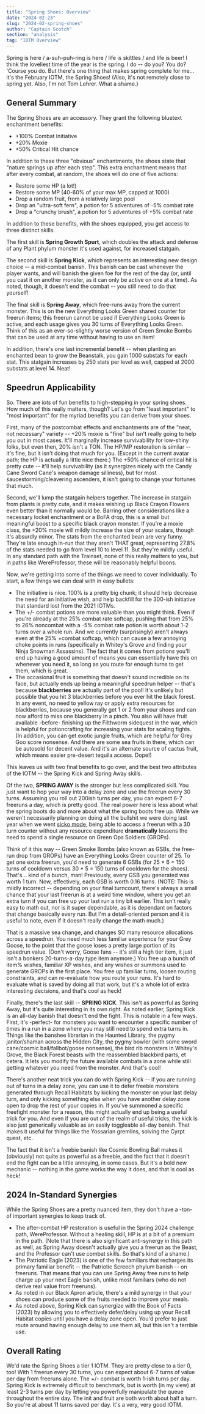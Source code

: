 ```yaml
---
title: "Spring Shoes: Overview"
date: "2024-02-23"
slug: "2024-02-spring-shoes"
author: "Captain Scotch"
section: "analysis"
tag: "IOTM Overview"
---
```

Spring is here / a-suh-puh-ring is here / life is skittles / and life is beer! I think the loveliest time of the year is the spring. I do -- do you? You do? 'Course you do. But there's one thing that makes spring complete for me... it's the February IOTM, the Spring Shoes! (Also, it's not remotely close to spring yet. Also, I'm not Tom Lehrer. What a shame.)

## General Summary
The Spring Shoes are an accessory. They grant the following bluetext enchantment benefits:

- +100% Combat Initiative
- +20% Moxie
- +50% Critical Hit chance

In addition to these three "obvious" enchantments, the shoes state that "nature springs up after each step". This extra enchantment means that after every combat, at random, the shoes will do one of five actions:

- Restore some HP (a lot!)
- Restore some MP (40-60% of your max MP, capped at 1000)
- Drop a random fruit, from a relatively large pool
- Drop an "ultra-soft fern", a potion for 5 adventures of -5% combat rate
- Drop a "crunchy brush", a potion for 5 adventures of +5% combat rate

In addition to these benefits, with the shoes equipped, you get access to three distinct skills. 

The first skill is **Spring Growth Spurt**, which doubles the attack and defense of any Plant phylum monster it's used against, for increased statgain.

The second skill is **Spring Kick**, which represents an interesting new design choice -- a mid-combat banish. This banish can be cast whenever the player wants, and will banish the given foe for the rest of the day (or, until you cast it on another monster, as it can only be active on one at a time). As noted, though, it doesn't end the combat -- you still need to do that yourself!

The final skill is **Spring Away**, which free-runs away from the current monster. This is on the new Everything Looks Green shared counter for freerun items; this freerun cannot be used if Everything Looks Green is active, and each usage gives you 30 turns of Everything Looks Green. Think of this as an ever-so-slightly worse version of Green Smoke Bombs that can be used at any time without having to use an item!

In addition, there's one last incremental benefit -- when planting an enchanted bean to grow the Beanstalk, you gain 1000 substats for each stat. This statgain increases by 250 stats per level as well, capped at 2000 substats at level 14. Neat!

## Speedrun Applicability
So. There are *lots* of fun benefits to high-stepping in your spring shoes. How much of this really matters, though? Let's go from "least important" to "most important" for the myriad benefits you can derive from your shoes.

First, many of the postcombat effects and enchantments are of the "neat, not necessary" variety -- +20% moxie is "fine" but isn't really going to help you out in most cases. It'll marginally increase survivability for low-shiny folks, but even then, 20% isn't a TON. The HP/MP restoration is similar -- it's fine, but it isn't doing that much for you. (Except in the current avatar path; the HP is actually a little nice there.) The +50% chance of critical hit is pretty cute -- it'll help survivability (as it synergizes nicely with the Candy Cane Sword Cane's weapon damage silliness), but for most saucestorming/cleavering ascenders, it isn't going to change your fortunes that much.

Second, we'll lump the statgain helpers together. The increase in statgain from plants is pretty cute, and it makes wishing up Black Crayon Flowers even better than it normally would be. Barring other considerations like a necessary locket enchantment or a BoFA drop, this is a small but meaningful boost to a specific black crayon monster. If you're a moxie class, the +20% moxie will mildly increase the size of your scalars, though it's absurdly minor. The stats from the enchanted bean are very funny. They're late enough in-run that they aren't THAT great, representing 27.8% of the stats needed to go from level 10 to level 11. But they're mildly useful. In any standard path with the Trainset, none of this really matters to you, but in paths like WereProfessor, these will be reasonably helpful boons.

Now, we're getting into some of the things we need to cover individually. To start, a few things we can deal with in easy bullets:

- The initiative is nice. 100% is a pretty big chunk; it should help decrease the need for an initiative wish, and help backfill for the 300-ish initiative that standard lost from the 2021 IOTMs. 
- The +/- combat potions are more valuable than you might think. Even if you're already at the 25% combat rate softcap, pushing that from 25% to 26% noncombat with a -5% combat rate potion is worth about 1-2 turns over a whole run. And we currently (surprisingly) aren't always even at the 25% +combat softcap, which can cause a few annoying choke points in runs (specifically in Whitey's Grove and finding your Ninja Snowman Assassins). The fact that it comes from potions you'll end up having a good amount of means you can essentially have this on whenever you need it, so long as you route for enough turns to get them, which is great. 
- The occasional fruit is something that doesn't sound incredible on its face, but actually ends up being a meaningful speedrun helper -- that's because **blackberries** are actually part of the pool! It's unlikely but possible that you hit 3 blackberries before you ever hit the black forest. In any event, no need to yellow ray or apply extra resources for blackberries, because you generally get 1 or 2 from your shoes and can now afford to miss one blackberry in a pinch. You also will have fruit available -before- finishing up the Filthworm sidequest in the war, which is helpful for potioncrafting for increasing your stats for scaling fights. (In addition, you can get exotic jungle fruits, which are helpful for Grey Goo score nonsense. And there are some sea fruits in there, which can be autosold for decent value. And it's an alternate source of cactus fruit, which means easier pre-desert tequila access. Dope!)

This leaves us with two final benefits to go over, and the best two attributes of the IOTM -- the Spring Kick and Spring Away skills.

Of the two, **SPRING AWAY** is the stronger but less complicated skill. You just want to hop your way into a delay zone and use the freerun every 30 turns. Assuming you roll out 200ish turns per day, you can expect 6-7 freeruns a day, which is pretty good. The real power here is less about what the spring boots do and more about what the spring boots free up. While we weren't necessarily planning on doing all the bullshit we were doing last year when we went [sicko mode](https://kol.coldfront.net/thekolwiki/index.php/User:The_ErosionSeeker/SICKO_Mode), being able to access a freerun with a 30 turn counter without any resource expenditure **dramatically** lessens the need to spend a single resource on Green Ops Soldiers (GROPs). 

Think of it this way -- Green Smoke Bombs (also known as GSBs, the free-run drop from GROPs) have an Everything Looks Green counter of 25. To get one extra freerun, you'd need to generate 6 GSBs (for 25 * 6 = 150 turns of cooldown versus 30 * 5 = 150 turns of cooldown for the shoes). That's... kind of a bunch, man! Previously, every GSB you generated was worth 1 turn. Now, effectively, each GSB is worth 0.16 turns. (NOTE: This is mildly incorrect -- depending on your final turncount, there's always a small chance that your last freerun is at a weird time window, where you get an extra turn if you can free up your last run a tiny bit earlier. This isn't really easy to math out, nor is it super dependable, as it is dependant on factors that change basically every run. But I'm a detail-oriented person and it is useful to note, even if it doesn't really change the math much.) 

That is a massive sea change, and changes SO many resource allocations across a speedrun. You need much less familiar experience for your Grey Goose, to the point that the goose loses a pretty large portion of its speedrun value. (Don't worry, Goose fans -- it's still a high tier item, it just isn't a bonkers 20-turns-a-day type item anymore.) You free up a bunch of item% wishes, familiar XP wishes, and any wishes or summons used to generate GROPs in the first place. You free up familiar turns, loosen routing constraints, and can re-evaluate how you route your runs. It's hard to evaluate what is saved by doing all that work, but it's a whole lot of extra interesting decisions, and that's cool as heck!

Finally, there's the last skill -- **SPRING KICK**. This isn't as powerful as Spring Away, but it's quite interesting in its own right. As noted earlier, Spring Kick is an all-day banish that doesn't end the fight. This is notable in a few ways. First, it's -perfect- for monsters you want to encounter a specific number of times in a run in a zone where you may still need to spend extra turns in. Things like the banshee librarian in the Haunted Library, the pygmy janitor/shaman across the Hidden City, the pygmy bowler (with some sword cane/cosmic ball/fallbot/goose nonsense), the bird rib monsters in Whitey's Grove, the Black Forest beasts with the reassembled blackbird parts, et cetera. It lets you modify the future available combats in a zone while still getting whatever you need from the monster. And that's cool!

There's another neat trick you can do with Spring Kick -- if you are running out of turns in a delay zone, you can use it to defer freebie monsters generated through Recall Habitats by kicking the monster on your last delay turn, and only kicking something else when you have another delay zone open to drop the rest of your copies in. If you've summoned a specific freefight monster for a reason, this might actually end up being a useful trick for you. And even if you are out of the realm of useful tricks, the kick is also just generically valuable as an easily toggleable all-day banish. That makes it useful for things like the Yossarian gremlins, solving the Cyrpt quest, etc. 

The fact that it isn't a freebie banish like Cosmic Bowling Ball makes it (obviously) not quite as powerful as a freebie, and the fact that it doesn't end the fight can be a little annoying, in some cases. But it's a bold new mechanic -- nothing in the game works the way it does, and that is cool as heck!

## 2024 In-Standard Synergies
While the Spring Shoes are a pretty nuanced item, they don't have a -ton- of important synergies to keep track of.

- The after-combat HP restoration is useful in the Spring 2024 challenge path, WereProfessor. Without a healing skill, HP is at a bit of a premium in the path. (Note that there is also significant anti-synergy in this path as well, as Spring Away doesn't actually give you a freerun as the Beast, and the Professor can't use combat skills. So that's kind of a shame.)
- The <Link to="/analysis/2023-06-peagle/">Patriotic Eagle</Link> (2023) is one of the few familiars that recharges its primary familiar benefit -- the Patriotic Screech phylum banish -- on freeruns. That means that you can use Spring Away free runs to help charge up your next Eagle banish, unlike most familiars (who do not derive real value from freeruns).
- As noted in our <Link to="/analysis/2024-01-black-apron/">Black Apron</Link> article, there's a mild synergy in that your shoes can produce some of the fruits needed to improve your meals.
- As noted above, Spring Kick can synergize with the <Link to="/analysis/2023-09-bofa/">Book of Facts</Link> (2023) by allowing you to effectively defer/delay using up your Recall Habitat copies until you have a delay zone open. You'd prefer to just route around having enough delay to use them all, but this isn't a terrible use.

## Overall Rating
We'd rate the Spring Shoes a tier 1 IOTM. They are pretty close to a tier 0, too! With 1 freerun every 30 turns, you can expect about 6-7 turns of value per day from freeruns alone. The +/- combat is worth 1-ish turns per day. Spring Kick is extremely difficult to benchmark, but is worth (in my view) at least 2-3 turns per day by letting you powerfully manipulate the queue throughout the entire day. The init and fruit are both worth about half a turn. So you're at about 11 turns saved per day. It's a very, very good IOTM. 